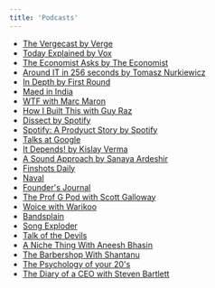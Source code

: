 ```yaml
---
title: 'Podcasts'
---
```


- [The Vergecast by Verge](https://open.spotify.com/show/08zQP2peZmM9GrcKShLZvC?si=xYIvWhPzQd2jJnSio123Ng&dl_branch=1)
- [Today Explained by Vox](https://open.spotify.com/show/3pXx5SXzXwJxnf4A5pWN2A?si=pRgGz96fSLG0sDRpnxetAQ&dl_branch=1)
- [The Economist Asks by The Economist](https://open.spotify.com/show/7vD0FHksvrnjDVSktbdCVF?si=Hn_2C_sqQ4in_UZzvSWX1g&dl_branch=1)
- [Around IT in 256 seconds by Tomasz Nurkiewicz](https://open.spotify.com/show/2WTzG4ef4L5GDSBf7IB2tJ?si=Rg36ltf-S9qi0HbGpCdx4w&dl_branch=1)
- [In Depth by First Round](https://open.spotify.com/show/0zhZc5wSOFzrHCOioWSg0o?si=677iCBeTSr2anILCXkT2BA&dl_branch=1)
- [Maed in India](https://open.spotify.com/show/0QhzjA2zKdKgIQsd2ltHtp?si=lchyYBHdRlqPn4d-qfn4vA&dl_branch=1)
- [WTF with Marc Maron](https://open.spotify.com/show/6L47MDMO3xuN2XBed7miEI?si=e-FaMpisS5qo7g9ePoAQdw&dl_branch=1)
- [How I Built This with Guy Raz](https://open.spotify.com/show/6E709HRH7XaiZrMfgtNCun?si=flUwKNV2RxW5zjYZG3Zp5A&dl_branch=1)
- [Dissect by Spotify](https://anchor.fm/dissect)
- [Spotify: A Prodyuct Story by Spotify](https://open.spotify.com/show/3L9tzrt0CthF6hNkxYIeSB?si=YQ_gSiw0Qy69vE2X0fEC-Q&utm_source=whatsapp&dl_branch=1)
- [Talks at Google](https://open.spotify.com/show/2nIvarXvvZcp1cePx69x9N?si=yuOuOwV0TBOlpGnXbotdkQ&utm_source=whatsapp&dl_branch=1)
- [It Depends! by Kislay Verma](https://open.spotify.com/show/5gY1eGUE0RmNHj5t1HKpJI?si=XqASghVRQomAh6gCbi11QA&dl_branch=1)
- [A Sound Approach by Sanaya Ardeshir](https://open.spotify.com/show/0zHlWD5DQ2waiqrSgjTewC?si=sUGtMF6hSNGDRkKJ8hxXpg&dl_branch=1)
- [Finshots Daily](https://open.spotify.com/show/12jUp5Aa63c5BYx3wVZeMA?si=_y5yJcKnShqRjL2sfh_XAg&dl_branch=1)
- [Naval](https://open.spotify.com/show/7qZAVw03FuurfYnWIWwkHY?si=3VV2iRRiQQuaNxoEFB5ZaQ&dl_branch=1)
- [Founder's Journal](https://open.spotify.com/show/7v0bSXLudQ4m58rIcevedx?si=hr0e2ATzQnOQMrwZn4rN8Q&dl_branch=1)
- [The Prof G Pod with Scott Galloway](https://open.spotify.com/show/5Ob5psTjoUtIGYxKUp2QVy?si=0oMpV_l7SEW0wwvjx5KKEw&dl_branch=1)
- [Woice with Warikoo](https://open.spotify.com/show/1g7wpoqydK6hszvi4DFywg?si=LYxa82djTrSEwXAeFHf39g&dl_branch=1)
- [Bandsplain](https://open.spotify.com/show/3uKSgODaDrtWOulcJp57h7?si=0gKNx2bRRdOlsMD5KzWZkQ&dl_branch=1)
- [Song Exploder](https://open.spotify.com/show/10lMwCjvzLCLwth2AW6cLG?si=4cBg2oqRSNKwtyAnUjGsXg&dl_branch=1)
- [Talk of the Devils](https://open.spotify.com/show/7bQPR7elzVt4UjfH6E25GH?si=38c93d2c5df847c3)
- [A Niche Thing With Aneesh Bhasin](https://open.spotify.com/show/6YPNd96iTPb8vmsEHlZ30l?si=b9d0b745efa0453b)
- [The Barbershop With Shantanu](https://open.spotify.com/show/4A2Ug6PpH1ClZg5gBuyeIY?si=a958db6934c445ae)
- [The Psychology of your 20's](https://open.spotify.com/show/2HGcJRYrjGnpce6bRp8UXm?si=6b2ee8af3047419a)
- [The Diary of a CEO with Steven Bartlett](https://open.spotify.com/show/7iQXmUT7XGuZSzAMjoNWlX?si=cfb708ee3cf44abd)